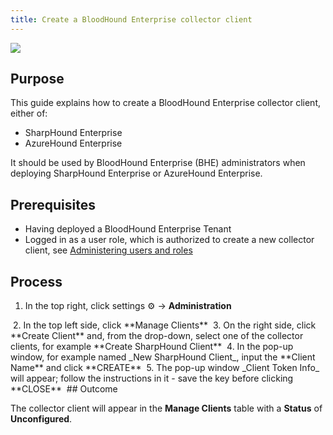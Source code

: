 ```yaml
---
title: Create a BloodHound Enterprise collector client
---
```


<img src="/assets/community-edition-pill-tag.svg"/> 

## Purpose

This guide explains how to create a BloodHound Enterprise collector client, either of:

* SharpHound Enterprise
* AzureHound Enterprise

It should be used by BloodHound Enterprise (BHE) administrators when deploying SharpHound Enterprise or AzureHound Enterprise.

## Prerequisites

* Having deployed a BloodHound Enterprise Tenant
* Logged in as a user role, which is authorized to create a new collector client, see [Administering users and roles](/manage-bloodhound/auth/users-and-roles)

## Process

1.  In the top right, click settings ⚙️ → **Administration**
<Frame>
  <img src="/assets/image-69.png" alt=""/>
</Frame>
2.  In the top left side, click **Manage Clients**
<Frame>
  <img src="/assets/image-70.png" alt=""/>
</Frame>
3.  On the right side, click **Create Client** and, from the drop-down, select one of the collector clients, for example **Create SharpHound Client**
<Frame>
  <img src="/assets/image-71.png" alt=""/>
</Frame>
4.  In the pop-up window, for example named _New SharpHound Client_, input the **Client Name** and click **CREATE**
<Frame>
  <img src="/assets/image-72.png" alt=""/>
</Frame>
5.  The pop-up window _Client Token Info_ will appear; follow the instructions in it - save the key before clicking **CLOSE**
<Frame>
  <img src="/assets/image-73.png" alt=""/>
</Frame>
## Outcome

The collector client will appear in the **Manage Clients** table with a **Status** of **Unconfigured**.

<Frame>
  <img src="/assets/image-74.png" alt=""/>
</Frame>
